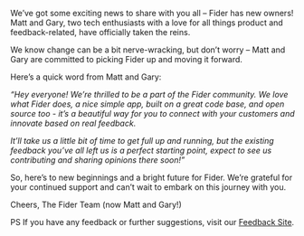 We’ve got some exciting news to share with you all – Fider has new owners! Matt and Gary, two tech enthusiasts with a love for all things product and feedback-related, have officially taken the reins.

We know change can be a bit nerve-wracking, but don’t worry – Matt and Gary are committed to picking Fider up and moving it forward.

Here’s a quick word from Matt and Gary:

_“Hey everyone! We’re thrilled to be a part of the Fider community. We love what Fider does, a nice simple app, built on a great code base, and open source too - it’s a beautiful way for you to connect with your customers and innovate based on real feedback._

_It’ll take us a little bit of time to get full up and running, but the existing feedback you’ve all left us is a perfect starting point, expect to see us contributing and sharing opinions there soon!”_

So, here’s to new beginnings and a bright future for Fider. We’re grateful for your continued support and can’t wait to embark on this journey with you.

Cheers,
The Fider Team (now Matt and Gary!)

PS If you have any feedback or further suggestions, visit our [Feedback Site](https://feedback.fider.io).
